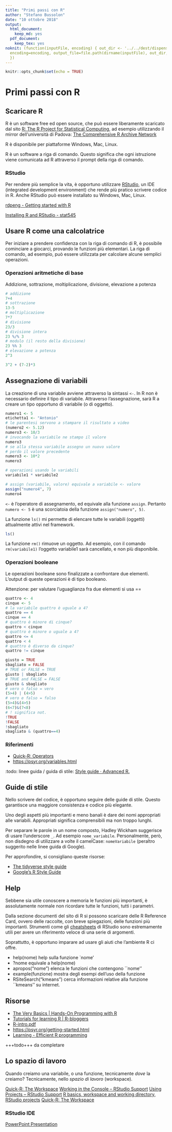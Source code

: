 ```yaml
---
title: "Primi passi con R"
author: "Stefano Bussolon"
date: "10 ottobre 2018"
output:
  html_document:
    keep_md: yes
  pdf_document:
    keep_tex: yes
noknit: (function(inputFile, encoding) { out_dir <- '../../dest/dispensa/html'; rmarkdown::render(inputFile,
  encoding=encoding, output_file=file.path(dirname(inputFile), out_dir, 'primi_passi.html'))
  })
---
```


```r
knitr::opts_chunk$set(echo = TRUE)
```

# Primi passi con R

## Scaricare R

R è un software free ed open source, che può essere liberamente scaricato dal sito [R: The R Project for Statistical Computing](https://www.r-project.org/), ad esempio utilizzando il mirror dell'università di Padova: [The Comprehensive R Archive Network](https://cran.stat.unipd.it/)

R è disponibile per piattaforme Windows, Mac, Linux.

R è un software a riga di comando. Questo significa che ogni istruzione viene comunicata ad R attraverso il prompt della riga di comando.


### RStudio

Per rendere più semplice la vita, è opportuno utilizzare [RStudio](https://www.rstudio.com/products/RStudio/), un IDE (integrated development environment) che rende più pratico scrivere codice in R. Anche RStudio può essere installato su Windows, Mac, Linux.

[rdpeng - Getting started with R](https://bookdown.org/rdpeng/rprogdatascience/getting-started-with-r.html)

[Installing R and RStudio - stat545](http://stat545.com/block000_r-rstudio-install.html)


## Usare R come una calcolatrice

Per iniziare a prendere confidenza con la riga di comando di R, è possibile cominciare a giocarci, provando le funzioni più elementari.
La riga di comando, ad esempio, può essere utilizzata per calcolare alcune semplici operazioni.

### Operazioni aritmetiche di base

Addizione, sottrazione, moltiplicazione, divisione, elevazione a potenza

```r
# addizione
7+4
# sottrazione
13-5
# moltiplicazione
7*7
# divisione
23/3
# divisione intera
23 %/% 3
# modulo (il resto della divisione)
23 %% 3
# elevazione a potenza
2^3

3^2 + (7-2)*3


```



## Assegnazione di variabili

La creazione di una variabile avviene attraverso la sintassi `<-`.
In R non è necessario definire il tipo di variabile. Attraverso l'assegnazione, sarà R a creare un tipo opportuno di variabile (o di oggetto).


```r
numero1 <- 5
etichetta1 <- "Antonio"
# le parentesi servono a stampare il risultato a video
(numero2 <- 5.12)
numero3 <- 10/3
# invocando la variabile ne stampo il valore
numero3
# se alla stessa variabile assegno un nuovo valore
# perdo il valore precedente
numero3 <- 10*2
numero3

# operazioni usando le variabili
variabile1 * variabile2

# assign (variabile, valore) equivale a variabile <- valore
assign("numero4", 7)
numero4

```
`<-` è l'operatore di assegnamento, ed equivale alla funzione `assign`. Pertanto `numero <- 5` è una scorciatoia della funzione `assign("numero", 5)`.

La funzione `ls()` mi permette di elencare tutte le variabili (oggetti) attualmente attivi nel framework.


```r

ls()

```


La funzione `rm()` rimuove un oggetto. Ad esempio, con il comando `rm(variabile1)` l'oggetto variabile1 sarà cancellato, e non più disponibile.


### Operazioni booleane

Le operazioni booleane sono finalizzate a confrontare due elementi. L'output di queste operazioni è di tipo booleano.

Attenzione: per valutare l'uguaglianza fra due elementi si usa ==

```r
quattro <- 4
cinque <- 5
# la variabile quattro è uguale a 4?
quattro == 4
cinque == 4
# quattro è minore di cinque?
quattro < cinque
# quattro è minore o uguale a 4?
quattro <= 4
quattro < 4
# quattro è diverso da cinque?
quattro != cinque

giusto = TRUE
sbagliato = FALSE
# TRUE or FALSE = TRUE 
giusto | sbagliato
# TRUE and FALSE = FALSE
giusto & sbagliato
# vero o falso = vero
(5>4) | (4>5)
# vero e falso = falso
(5>4)&(4>5)
(6<7)&(7<8)
# ! significa not.
!TRUE
!FALSE
!sbagliato
sbagliato & (quattro==4)

```

### Riferimenti

* [Quick-R: Operators](https://www.statmethods.net/management/operators.html)
* [https://psyr.org/variables.html](https://psyr.org/variables.html)



:todo: linee guida / guida di stile: [Style guide · Advanced R.](http://adv-r.had.co.nz/Style.html)

## Guide di stile

Nello scrivere del codice, è opportuno seguire delle guide di stile. Questo garantisce una maggiore consistenza e codice più elegante.

Uno degli aspetti più importanti e meno banali è dare dei nomi appropriati alle variabili. Appropriati significa comprensibili ma non troppo lunghi.

Per separare le parole in un nome composto, Hadley Wickham suggerisce di usare l'underscore `_`. Ad esempio `nome_variabile`. Personalmente, però, non disdegno di utilizzare a volte il camelCase: `nomeVariabile` (peraltro suggerito nelle linee guida di Google).

Per approfondire, si consigliano queste risorse:

* [The tidyverse style guide](https://style.tidyverse.org/index.html)
* [Google's R Style Guide](https://google.github.io/styleguide/Rguide.xml)



## Help

Sebbene sia utile conoscere a memoria le funzioni più importanti, è assolutamente normale non ricordare tutte le funzioni, tutti i parametri.

Dalla sezione documenti del sito di R si possono scaricare delle R Reference Card, ovvero delle raccolte, con breve spiegazioni, delle funzioni più importanti.
Strumenti come gli [cheatsheets](https://www.rstudio.com/resources/cheatsheets/) di RStudio sono estremamente utili per avere un riferimento veloce di una serie di argomenti.

Soprattutto, è opportuno imparare ad usare gli aiuti che l'ambiente R ci offre.


* help(nome)
	help sulla funzione `nome'
* ?nome
	equivale a help(nome)
* apropos("nome")
	elenca le funzioni che contengono ``nome''
* example(funzione)
	mostra degli esempi dell'uso della funzione
* RSiteSearch("kmeans")
	cerca informazioni relative alla funzione ``kmeans'' su internet.



## Risorse

* [The Very Basics | Hands-On Programming with R](https://rstudio-education.github.io/hopr/basics.html)
* [Tutorials for learning R | R-bloggers](https://www.r-bloggers.com/how-to-learn-r-2/)
* [R-intro.pdf](https://cran.r-project.org/doc/manuals/R-intro.pdf)
* [https://psyr.org/getting-started.html](https://psyr.org/getting-started.html)
* [Learning - Efficient R programming](https://csgillespie.github.io/efficientR/learning.html)

+++todo+++ da completare

## Lo spazio di lavoro

Quando creiamo una variabile, o una funzione, tecnicamente *dove* la creiamo? Tecnicamente, nello *spazio di lavoro* (workspace).

[Quick-R: The Workspace](https://www.statmethods.net/interface/workspace.html)
[Working in the Console – RStudio Support](https://support.rstudio.com/hc/en-us/articles/200404846-Working-in-the-Console)
[Using Projects – RStudio Support](https://support.rstudio.com/hc/en-us/articles/200526207-Using-Projects)
[R basics, workspace and working directory, RStudio projects](https://stat545.com/block002_hello-r-workspace-wd-project.html)
[Quick-R: The Workspace](https://www.statmethods.net/interface/workspace.html)

### RStudio IDE

[PowerPoint Presentation](https://dss.princeton.edu/training/RStudio101.pdf)

